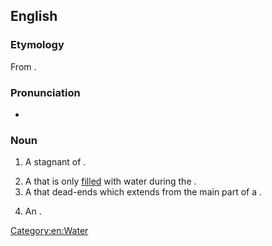 ==English==

===Etymology===
From {{etyl|wrh|en}} {{m|wrh|bilabang}}.

===Pronunciation===
* {{IPA|/ˈbɪləbɒŋ/|lang=en}}
<!-- no rhymes due to stress -->

===Noun===
{{en-noun}}

# {{lb|en|Australia}} A stagnant {{l|en|pool}} of {{l|en|water}}.
# A {{l|en|streambed}} that is only [[filled]] with water during the {{l|en|rainy season}}.
# A {{l|en|channel}} that dead-ends which extends from the main part of a {{l|en|river}}.
# {{lb|en|Australia|rare}} An {{l|en|oxbow lake}}.

[[Category:en:Water]]